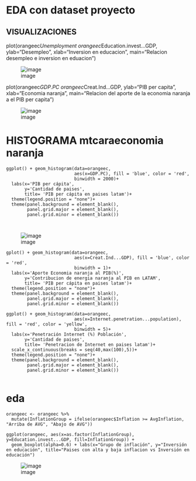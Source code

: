 
# EDA con dataset proyecto 

## VISUALIZACIONES 

plot(orangeec$Unemployment ~ orangeec$Education.invest...GDP,
     ylab="Desempleo",
     xlab="Inversion en educacion",
     main="Relacion desempleo e inversion en eduacion")

![image](https://user-images.githubusercontent.com/72534486/216742490-83a7acaf-014e-4478-9d10-d5dc8fc15df4.png)

plot(orangeec$GDP.PC ~ orangeec$Creat.Ind...GDP,
     ylab="PIB per capita",
     xlab="Economia naranja",
     main="Relacion del aporte de la economia naranja a el PIB per capita")


![image](https://user-images.githubusercontent.com/72534486/216742612-718e8e23-8a02-41b8-9eee-c27c2d83a283.png)

# HISTOGRAMA mtcaraeconomia naranja  

```
ggplot() + geom_histogram(data=orangeec,
                          aes(x=GDP.PC), fill = 'blue', color = 'red',
                          binwidth = 2000)+
  labs(x='PIB per cápita',
       y='Cantidad de paises',
       title= 'PIB per cápita en paises latam')+
  theme(legend.position = "none")+
  theme(panel.background = element_blank(),
        panel.grid.major = element_blank(),
        panel.grid.minor = element_blank())



```
![image](https://user-images.githubusercontent.com/72534486/217712849-c9e64cad-46e2-49c8-b643-c12cdf25ff94.png)


```
gplot() + geom_histogram(data=orangeec,
                          aes(x=Creat.Ind...GDP), fill = 'blue', color = 'red',
                          binwidth = 1)+
  labs(x='Aporte Economia naranja al PIB(%)',
       y='Contribucion de energia naranja al PIB en LATAM',
       title= 'PIB per cápita en paises latam')+
  theme(legend.position = "none")+
  theme(panel.background = element_blank(),
        panel.grid.major = element_blank(),
        panel.grid.minor = element_blank())

ggplot() + geom_histogram(data=orangeec,
                          aes(x=Internet.penetration...population), fill = 'red', color = 'yellow',
                          binwidth = 5)+
  labs(x='Penetración Internet (%) Población',
       y='Cantidad de paises',
       title= 'Penetracion de Internet en paises latam')+
  scale_x_continuous(breaks = seq(40,max(100),5))+
  theme(legend.position = "none")+
  theme(panel.background = element_blank(),
        panel.grid.major = element_blank(),
        panel.grid.minor = element_blank())


```

# eda 
```
orangeec <- orangeec %>%
  mutate(InflationGroup = ifelse(orangeec$Inflation >= AvgInflation, "Arriba de AVG", "Abajo de AVG"))

ggplot(orangeec, aes(x=as.factor(InflationGroup), y=Education.invest...GDP, fill=InflationGroup)) + 
  geom_boxplot(alpha=0.6) + labs(x="Grupo de inflación", y="Inversión en educación", title="Paises con alta y baja inflacion vs Inversión en educación")

```
![image](https://user-images.githubusercontent.com/72534486/218328048-f7759e6a-e7e6-4146-ac8d-30ccfa42e6a6.png)






